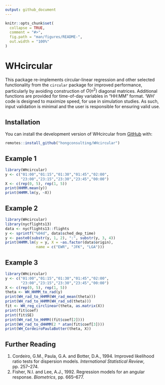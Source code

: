 ```yaml
---
output: github_document
---
```


<!-- README.md is generated from README.Rmd. Please edit that file -->

```r
knitr::opts_chunk$set(
  collapse = TRUE,
  comment = "#>",
  fig.path = "man/figures/README-",
  out.width = "100%"
)
```

# WHcircular

<!-- badges: start -->
<!-- badges: end -->

This package re-implements circular-linear regression and other selected functionality from the `circular` package for improved performance, particularly by avoiding construction of $O(n^2)$ diagonal matrices. Additional functions are provided for time-of-day variables in "HH:MM" format. 'WH' code is designed to maximize speed, for use in simulation studies. As such, input validation is minimal and the user is responsible for ensuring valid use.

## Installation

You can install the development version of WHcircular from [GitHub](https://github.com/hongconsulting/WHcircular) with:

``` r
remotes::install_github("hongconsulting/WHcircular")
```

## Example 1

```r
library(WHcircular)
y <- c("01:00","01:15","01:30","01:45","02:00",
       "23:00","23:15","23:30","23:45","00:00")
X <- c(rep(0, 5), rep(1, 5))
print(HHMM.mean(y))
print(HHMM.lm(y, ~X))
```

## Example 2

```r
library(WHcircular)
library(nycflights13)
data <- nycflights13::flights
y <- sprintf("%04d", data$sched_dep_time)
y <- paste0(substr(y, 1, 2), ":", substr(y, 3, 4))
print(HHMM.lm(y = y, X = ~as.factor(data$origin),
              name = c("EWR", "JFK", "LGA")))
```

## Example 3

```r
library(WHcircular)
y <- c("01:00","01:15","01:30","01:45","02:00",
       "23:00","23:15","23:30","23:45","00:00")
X <- c(rep(0, 5), rep(1, 5))
theta <- WH_HHMM_to_rad(y)
print(WH_rad_to_HHMM(WH_rad_mean(theta)))
print(WH_rad_to_HHMM(WH_rad_sd(theta)))
fit <- WH_reg_circlinear(theta, as.matrix(X))
print(fit$coef)
print(fit$SE)
print(WH_rad_to_HHMM((fit$coef[2])))
print(WH_rad_to_dHHMM(2 * atan(fit$coef[3])))
print(WH_CordeiroPaulaBotter(theta, X))
```

## Further Reading

1. Cordeiro, G.M., Paula, G.A. and Botter, D.A., 1994. Improved likelihood
ratio tests for dispersion models. *International Statistical Review*, pp. 257–274.
2. Fisher, N.I. and Lee, A.J., 1992. Regression models for an angular response.
*Biometrics*, pp. 665–677.
